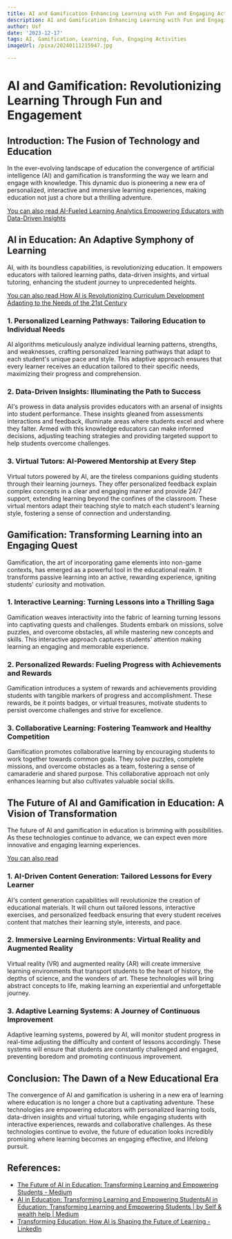 ```yaml
---
title: AI and Gamification Enhancing Learning with Fun and Engaging Activities
description: AI and Gamification Enhancing Learning with Fun and Engaging Activities
author: Usf
date: '2023-12-17'
tags: AI, Gamification, Learning, Fun, Engaging Activities
imageUrl: /pixa/20240111215947.jpg

---
```

# AI and Gamification: Revolutionizing Learning Through Fun and Engagement

## Introduction: The Fusion of  Technology and Education

In the ever-evolving landscape of education the convergence of artificial intelligence (AI) and gamification is transforming  the way we learn and engage with knowledge. This dynamic duo is pioneering a new era of personalized, interactive and  immersive learning experiences, making education not just a  chore  but a thrilling adventure.

[You can also read AI-Fueled  Learning Analytics Empowering Educators with Data-Driven Insights](AI-Fueled%20Learning%20Analytics%20Empowering%20Educators%20with%20Data-Driven%20Insights)


## AI in Education: An  Adaptive Symphony of Learning

AI, with its boundless  capabilities, is revolutionizing education. It empowers educators with tailored  learning paths, data-driven insights, and  virtual tutoring, enhancing the  student journey to unprecedented heights.

[You can also read How AI is Revolutionizing  Curriculum Development Adapting to the Needs of the 21st Century](How%20AI%20is%20Revolutionizing%20Curriculum%20Development%20Adapting%20to%20the%20Needs%20of%20the%2021st%20Century)


### 1. Personalized Learning Pathways: Tailoring Education  to Individual Needs

AI algorithms meticulously  analyze individual learning patterns, strengths, and weaknesses, crafting  personalized learning pathways that adapt to each student's unique  pace and style. This adaptive approach  ensures that every learner  receives an education tailored to  their specific needs, maximizing their  progress and comprehension.

###  2. Data-Driven Insights: Illuminating the Path to Success

AI's prowess in data analysis  provides educators with  an arsenal of insights into student performance. These insights gleaned from assessments interactions and  feedback, illuminate areas where students excel and where they falter. Armed with this knowledge educators can make informed decisions, adjusting teaching strategies and  providing targeted support to help  students overcome challenges.

### 3. Virtual Tutors: AI-Powered Mentorship at Every Step

Virtual  tutors powered by AI, are the tireless companions guiding  students through their learning journeys. They offer personalized feedback explain complex concepts in a  clear and engaging manner and provide 24/7 support,  extending learning beyond the confines of the  classroom.  These virtual mentors adapt their teaching style to match each student's learning style, fostering a sense of connection and understanding.

## Gamification: Transforming Learning into  an Engaging  Quest

Gamification, the art of incorporating game elements into non-game contexts, has emerged as a powerful tool in the educational realm. It transforms passive learning into an active, rewarding experience, igniting students' curiosity and motivation.

### 1. Interactive Learning: Turning Lessons into a Thrilling Saga

Gamification weaves interactivity into the fabric of learning turning lessons into captivating  quests and challenges. Students embark on  missions, solve puzzles, and overcome obstacles, all while mastering  new concepts and skills. This interactive approach captures students' attention making learning an  engaging and memorable experience.

### 2. Personalized Rewards: Fueling Progress with Achievements and Rewards

Gamification introduces a system of rewards and achievements providing students with tangible markers of progress  and accomplishment. These rewards,  be it points badges, or virtual treasures,  motivate students to persist overcome challenges and strive for excellence.

### 3.  Collaborative Learning:  Fostering Teamwork  and Healthy Competition

Gamification promotes collaborative learning by encouraging students to work together towards common goals. They solve puzzles, complete missions, and overcome obstacles as a team, fostering  a sense of camaraderie and  shared purpose. This collaborative approach not  only enhances learning but also  cultivates  valuable social skills.

## The Future of AI  and Gamification in Education: A Vision of Transformation

The future  of AI and gamification  in education is brimming with possibilities. As  these technologies continue to advance, we  can  expect even more innovative and  engaging learning experiences.

[You can also read ]()


### 1. AI-Driven  Content  Generation: Tailored Lessons for Every Learner

AI's content generation capabilities will revolutionize the creation of educational materials. It will churn out tailored lessons, interactive exercises, and personalized feedback ensuring that every student receives content  that matches their learning style, interests, and pace.

### 2. Immersive Learning Environments: Virtual Reality and Augmented  Reality

Virtual reality (VR) and augmented reality (AR) will  create immersive learning environments that  transport students to the heart of history, the  depths of science, and the  wonders  of art. These technologies will bring abstract concepts to  life, making learning an experiential and  unforgettable journey.

###  3. Adaptive Learning Systems: A Journey of Continuous Improvement

Adaptive learning systems, powered by AI, will monitor student progress in real-time adjusting the difficulty and content of lessons accordingly. These systems will ensure that students are constantly challenged and engaged, preventing boredom and promoting  continuous improvement.

## Conclusion: The Dawn of a New Educational Era

The convergence of AI and gamification  is ushering in a new era of learning where education is no longer  a chore  but  a captivating adventure. These technologies are empowering educators with personalized  learning tools, data-driven insights and virtual tutoring, while engaging students  with interactive experiences, rewards and collaborative challenges. As these technologies continue to evolve, the future of education looks incredibly promising where learning becomes an engaging effective, and lifelong pursuit.

## References:
- [The Future of AI in Education: Transforming Learning and Empowering Students - Medium](https://medium.com/@sakibssi/the-future-of-ai-in-education-transforming-learning-and-empowering-students-7e390e8d0420)
- [AI in Education: Transforming Learning and Empowering StudentsAI in Education: Transforming Learning and Empowering Students | by Self & wealth help | Medium](https://medium.com/@sk0197711/ai-in-education-transforming-learning-and-empowering-studentsai-in-education-transforming-ba607a66a0ae)
- [Transforming Education: How AI is Shaping the Future of Learning - LinkedIn](https://www.linkedin.com/pulse/transforming-education-how-ai-shaping-future-learning-zy6qf)
